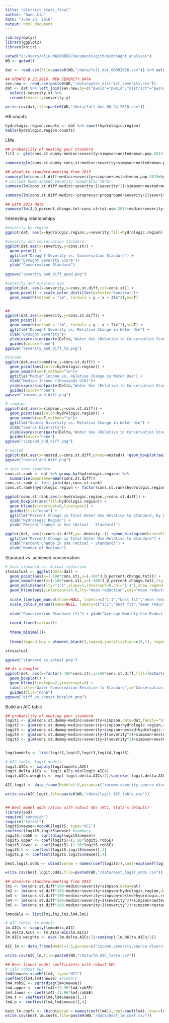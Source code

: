 ```yaml
---
title: "district_stats_final"
author: "Owen Liu"
date: "June 23, 2016"
output: html_document
---
```


```r
library(dplyr)
library(ggplot2)
library(knitr)

setwd("C:/Users/oliu.MASONBEE/Documents/github/drought_analyses")
WD <- getwd()

dat <- read.csv(file=paste0(WD,"/data/full_dat_06092016.csv")) %>% select(-X)

## UPDATE 8.23.2016: NEW SEVERITY DATA
sev.new <- read.csv(paste0(WD,"/data/water_district_severity.csv"))
dat <- dat %>% left_join(sev.new,by=c("pwsid"="pwsid","district"="pwsname")) %>%
  select(-severity.x) %>%
  rename(severity=severity.y)

write.csv(dat,file=paste0(WD,"/data/full_dat_08_24_2016.csv"))

```

HR counts
```r
hydrologic.region.counts <- dat %>% count(hydrologic.region)
kable(hydrologic.region.counts)
```

LMs

```r
## probability of meeting your standard
fit1 <- glm(cons.st.dummy~medinc+severity+simpson+nested+mean.pop.2015+hydrologic.region,data=dat,family="binomial")

summary(glm(cons.st.dummy~cons.st+medinc+severity+simpson+nested+mean.pop.2015+hydrologic.region,data=dat,family="binomial"))

## absolute standard-meeting from 2013
summary(lm(cons.st.diff~medinc+severity+simpson+nested+mean.pop.2015+hydrologic.region,data=dat))
# include hump-shaped severity (quadratic term)
summary(lm(cons.st.diff~medinc+severity+I(severity^2)+simpson+nested+mean.pop.2015+hydrologic.region,data=dat))

summary(lm(cons.st.diff~medinc++proprecyc+propground+severity+I(severity^2)+simpson+nested+mean.pop.2015+hydrologic.region,data=dat))

## with 2013 data
summary(lm(J_D_percent.change.tot~cons.st+tot.use.2013+medinc+severity+simpson+hydrologic.region+nested,data=dat))
```

Interesting relationships

```r
#severity by region
ggplot(dat, aes(x=hydrologic.region,y=severity,fill=hydrologic.region))+geom_boxplot()

#severity and conservation standard
ggplot(dat,aes(x=severity,y=cons.st)) +
  geom_point() +
  ggtitle("Drought Severity vs. Conservation Standard") +
  xlab("Drought Severity Score")+
  ylab("Conservation Standard")
  
ggsave("severity_and_diff_quad.png")

#severity and previous use
ggplot(dat, aes(x=severity,y=cons.st.diff,col=cons.st)) +
  geom_point() + scale_color_distiller(palette="Spectral")+
  geom_smooth(method = "lm", formula = y ~ x + I(x^2),se=T)


##
ggplot(dat,aes(x=severity,y=cons.st.diff)) +
  geom_point() + 
  geom_smooth(method = "lm", formula = y ~ x + I(x^2),se=T) +
  ggtitle("Drought Severity vs. Relative Change in Water Use") +
  xlab("Drought Severity")+
  ylab(expression(paste(Delta,"Water Use (Relative to Conservation Standard)"))) +
  guides(color="none")
ggsave("severity_and_diff_lm.png")

#income
ggplot(dat,aes(x=medinc,y=cons.st.diff)) +
  geom_point(aes(color=hydrologic.region)) + 
  geom_smooth(se=F,method="lm")+
  ggtitle("Median Income vs. Relative Change in Water Use") +
  xlab("Median Income (thousands USD)")+
  ylab(expression(paste(Delta,"Water Use (Relative to Conservation Standard)"))) +
  guides(color="none")
ggsave("income_and_diff.png")

# simpson
ggplot(dat,aes(x=simpson,y=cons.st.diff)) +
  geom_point(aes(color=hydrologic.region)) + 
  geom_smooth(se=F,method="lm")+
  ggtitle("Source Diversity vs. Relative Change in Water Use") +
  xlab("Source Diversity")+
  ylab(expression(paste(Delta,"Water Use (Relative to Conservation Standard)"))) +
  guides(color="none")
ggsave("simpson_and_diff.png")

# nested
ggplot(dat,aes(x=nested,y=cons.st.diff,group=nested)) +geom_boxplot(aes(color=factor(nested)))
ggsave("nested_and_diff.png")

# just cons standard
cons.st.rank <- dat %>% group_by(hydrologic.region) %>% 
  summarise(meansave=mean(cons.st.diff))
cons.st.rank <- left_join(dat,cons.st.rank)
cons.st.rank$hydrologic.region <- factor(cons.st.rank$hydrologic.region,levels=cons.st.rank$hydrologic.region[order(cons.st.rank$meansave)])

ggplot(cons.st.rank,aes(x=hydrologic.region,y=cons.st.diff)) +
  geom_boxplot(aes(fill=hydrologic.region)) + 
  geom_hline(yintercept=0,linetype=2) + 
  guides(fill="none") +
  ggtitle("Percent Change in Total Water Use Relative to Standard, by Hydrologic Region") +
  xlab("Hydrologic Region") +
  ylab("Percent Change in Use (Actual - Standard)")

ggplot(dat, aes(x=cons.st.diff,y=..density..)) +geom_histogram(binwidth=.05) +
  ggtitle("Percent Change in Total Water Use Relative to Standard") +
  xlab("Percent Change in Use (Actual - Standard)") +
  ylab("Number of Regions")

```

Standard vs. achieved conservation

```r

# Cons standard vs. Actual reduction
stvsactual <- ggplot(data=dat) +
  geom_point(aes(x=(-100*cons.st),y=(-100*J_D_percent.change.tot))) +
  geom_smooth(aes(x=(-100*cons.st),y=(-100*J_D_percent.change.tot),lty="best fit",col="best fit"),method="lm",se=F)+
  geom_abline(aes(lty="1:1",slope=1,intercept=0,col="1:1"),show.legend = F)+
  geom_hline(aes(yintercept=24.8,lty="mean reduction",col="mean reduction"),size=1.3,show.legend=F)+
  
  scale_linetype_manual(name=NULL, labels=c("1:1","best fit","mean reduction"),values=c("1:1"=2,"best fit"=1,"mean reduction"=2))+
  scale_colour_manual(name=NULL, labels=c("1:1","best fit","mean reduction"),values=c("black","darkred","darkgreen"))+
  
  xlab("Conservation Standard (%)") + ylab("Average Monthly Use Reduction (%)") + ggtitle("Conservation Standard vs. Actual Use Reduction") +
  
  coord_fixed(ratio=1)+
  
  theme_minimal()+
  
  theme(legend.key = element_blank(),legend.justification=c(0,1), legend.position=c(0,1))

stvsactual

ggsave("standard_vs_actual.png")

## As a boxplot
ggplot(dat, aes(x=factor(-100*cons.st),y=100*cons.st.diff,fill=factor(cons.st))) + 
  geom_boxplot() + 
  geom_hline(linetype=2,yintercept=0) +
  labs(title="Water Conservation Relative to Standard",x="Conservation Standard (Required % Reduction)",y="Difference Between Actual and Required Reduction (%)") +
  guides(fill="none")
ggsave("diff_vs_consst_boxplot.png")
```

Build an AIC table

```r
## probability of meeting your standard
logit1 <- glm(cons.st.dummy~medinc+severity+simpson,data=dat,family="binomial")
logit2 <- glm(cons.st.dummy~medinc+severity+simpson+hydrologic.region,data=dat,family="binomial")
logit3 <- glm(cons.st.dummy~medinc+severity+simpson+nested+hydrologic.region,data=dat,family="binomial")
logit4 <- glm(cons.st.dummy~medinc+severity+I(severity^2)+simpson+nested+hydrologic.region,data=dat,family="binomial")
logit5 <- glm(cons.st.dummy~medinc+severity+I(severity^2)+simpson+nested+mean.pop.2015+hydrologic.region,data=dat,family="binomial")


logitmodels <- list(logit1,logit2,logit3,logit4,logit5)

# AIC table, logit models
logit.AICs <- sapply(logitmodels,AIC)
logit.delta.AICs <- logit.AICs-min(logit.AICs)
logit.AICs.weights <- exp(-logit.delta.AICs/2)/sum(exp(-logit.delta.AICs/2))

AIC_logit <- data_frame(Model=1:5,params=c("income,severity,source diversity","income,severity,source diversity,region","income,severity,source diversity,region, nested","income,severity,source diversity,region,nested,severity^2","income,severity,source diversity,region,nested, population,severity^2"),k=c(4,5,6,7,8),deltaAIC=logit.delta.AICs,weights=logit.AICs.weights)

write.csv(AIC_logit,file=paste0(WD,"/data/logit_AIC_table.csv"))


## Best model odds ratios with robust SEs (HC1, Stata's default)
library(aod)
require("sandwich")
require("lmtest")
logit5$newse<-vcovHC(logit5, type="HC1")
coeftest(logit5,logit5$newse) #summary
logit5.robSE <- sqrt(diag(logit5$newse))
logit5.upper <- coef(logit5)+(1.96*logit5.robSE)
logit5.lower <- coef(logit5)-(1.96*logit5.robSE)
logit5.t <- coeftest(logit5,logit5$newse)[,3]
logit5.p <- coeftest(logit5,logit5$newse)[,4]

best.logit.odds <- cbind(param = names(coef(logit5)),coef=exp(coef(logit5)),lower=exp(logit5.lower),upper=exp(logit5.upper),robustSE = logit5.robSE,t=logit5.t,"Pr(>|z|)"=logit5.p)

write.csv(best.logit.odds,file=paste0(WD,"/data/best_logit_odds.csv"))

## absolute standard-meeting from 2013
lm1 <- lm(cons.st.diff*100~medinc+severity+simpson,data=dat)
lm2 <- lm(cons.st.diff*100~medinc+severity+simpson+hydrologic.region,data=dat)
lm3 <- lm(cons.st.diff*100~medinc+severity+simpson+nested+hydrologic.region,data=dat)
lm4 <- lm(cons.st.diff*100~medinc+severity+I(severity^2)+simpson+nested+hydrologic.region,data=dat)
lm5 <- lm(cons.st.diff*100~medinc+severity+I(severity^2)+simpson+nested+mean.pop.2015+hydrologic.region,data=dat)

lmmodels <- list(lm1,lm2,lm3,lm4,lm5)

# AIC table, lm models
lm.AICs <- sapply(lmmodels,AIC)
lm.delta.AICs <- lm.AICs-min(lm.AICs)
lm.AICs.weights <- exp(-lm.delta.AICs/2)/sum(exp(-lm.delta.AICs/2))

AIC_lm <- data_frame(Model=1:5,params=c("income,severity,source diversity","income,severity,source diversity,region","income,severity,source diversity,region, nested","income,severity,source diversity,region,nested,severity^2","income,severity,source diversity,region,nested, population,severity^2"),k=c(4,5,6,7,8),deltaAIC=lm.delta.AICs,weights=lm.AICs.weights)

write.csv(AIC_lm,file=paste0(WD,"/data/lm_AIC_table.csv"))

## Best linear model coefficients with robust SEs
# calc robust SEs
lm4$newse<-vcovHC(lm4, type="HC1")
coeftest(lm4,lm4$newse) #summary
lm4.robSE <- sqrt(diag(lm4$newse))
lm4.upper <- coef(lm4)+(1.96*lm4.robSE)
lm4.lower <- coef(lm4)-(1.96*lm4.robSE)
lm4.t <- coeftest(lm4,lm4$newse)[,3]
lm4.p <- coeftest(lm4,lm4$newse)[,4]

best.lm.coefs <- cbind(param = names(coef(lm4)),coef=coef(lm4),lower=lm4.lower,upper=lm4.upper,robustSE = lm4.robSE,t=lm4.t,"Pr(>|t|)"=lm4.p)
write.csv(best.lm.coefs,file=paste0(WD,"/data/best_lm_coef.csv"))

```